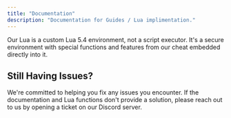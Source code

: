 ```yaml
---
title: "Documentation"
description: "Documentation for Guides / Lua implimentation."
---
```


<Note>Our Lua is a custom Lua 5.4 environment, not a script executor. It's a secure environment with special functions and features from our cheat embedded directly into it.</Note>

## Still Having Issues?

We're committed to helping you fix any issues you encounter. If the documentation and Lua functions don't provide a solution, please reach out to us by opening a ticket on our Discord server.